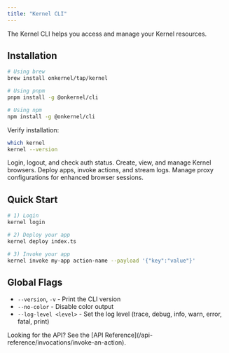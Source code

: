 ```yaml
---
title: "Kernel CLI"
---
```


The Kernel CLI helps you access and manage your Kernel resources.

## Installation

```bash
# Using brew
brew install onkernel/tap/kernel

# Using pnpm
pnpm install -g @onkernel/cli

# Using npm
npm install -g @onkernel/cli
```

Verify installation:

```bash
which kernel
kernel --version
```

<Columns cols={2}>
  <Card icon="key" title="Authentication" href="/reference/cli/auth">
    Login, logout, and check auth status.
  </Card>
  <Card icon="browsers" title="Browsers" href="/reference/cli/browsers">
    Create, view, and manage Kernel browsers.
  </Card>
  <Card icon="rocket" title="Apps" href="/reference/cli/apps">
    Deploy apps, invoke actions, and stream logs.
  </Card>
  <Card icon="network" title="Proxies (Beta)" href="/reference/cli/proxies">
    Manage proxy configurations for enhanced browser sessions.
  </Card>
</Columns>

## Quick Start

```bash
# 1) Login
kernel login

# 2) Deploy your app
kernel deploy index.ts

# 3) Invoke your app
kernel invoke my-app action-name --payload '{"key":"value"}'
```

## Global Flags

- `--version`, `-v` - Print the CLI version
- `--no-color` - Disable color output
- `--log-level <level>` - Set the log level (trace, debug, info, warn, error, fatal, print)

<Info>
Looking for the API? See the [API Reference](/api-reference/invocations/invoke-an-action).
</Info>
